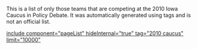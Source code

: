 This is a list of only those teams that are competing at the 2010 Iowa Caucus in Policy Debate. It was automatically generated using tags and is not an official list.

[[include component="pageList" hideInternal="true" tag="2010 caucus" limit="10000"]]